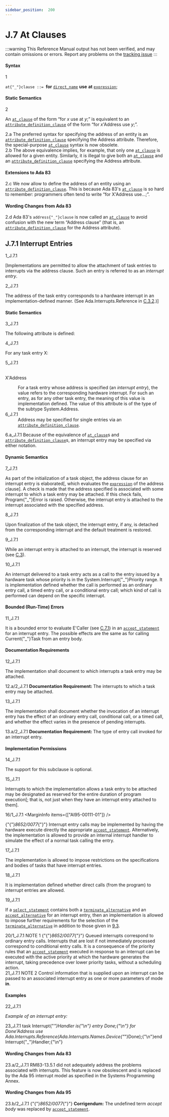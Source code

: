 ```yaml
---
sidebar_position:  200
---
```


# J.7 At Clauses

:::warning
This Reference Manual output has not been verified,
and may contain omissions or errors.
Report any problems on the [tracking issue](https://github.com/ada-lang-io/ada-lang-io/issues/20)
:::



#### Syntax

<MarginText>1</MarginText>

<CodeBlock>
<code>at{"_"}clause</code><a id="S0368"></a><code> ::= </code><strong>for</strong> <code><a href="../AA-4/AA-4.1#S0092">direct_name</a></code> <strong>use</strong> <strong>at</strong> <code><a href="../AA-4/AA-4.4#S0132">expression</a></code>;<br />

</CodeBlock>

#### Static Semantics

<MarginText>2</MarginText>
<p>An <code><a href="../AA-J/AA-J.7#S0368">at_clause</a></code> of the form &ldquo;for <em>x</em> use at <em>y</em>;&rdquo; is equivalent to an <code><a href="../AA-13/AA-13.3#S0349">attribute_definition_clause</a></code> of the form &ldquo;for <em>x</em>'Address use <em>y</em>;&rdquo;. <br /></p>

<AnnotatedOnly>
<MarginText>2.a</MarginText>
<Admonition type="aarm" aarm="reason">
<strong></strong>The preferred syntax for specifying the address of an entity is an <code><a href="../AA-13/AA-13.3#S0349">attribute_definition_clause</a></code> specifying the Address attribute. Therefore, the special-purpose <code><a href="../AA-J/AA-J.7#S0368">at_clause</a></code> syntax is now obsolete.<br />
</Admonition>
</AnnotatedOnly>

<AnnotatedOnly>
<MarginText>2.b</MarginText>
<Admonition type="aarm" aarm="note">
The above equivalence implies, for example, that only one <code><a href="../AA-J/AA-J.7#S0368">at_clause</a></code> is allowed for a given entity. Similarly, it is illegal to give both an <code><a href="../AA-J/AA-J.7#S0368">at_clause</a></code> and an <code><a href="../AA-13/AA-13.3#S0349">attribute_definition_clause</a></code> specifying the Address attribute. <br />
</Admonition>
</AnnotatedOnly>

<AnnotatedOnly>

#### Extensions to Ada 83

</AnnotatedOnly>
<AnnotatedOnly>
<MarginText>2.c</MarginText>
<Admonition type="aarm" aarm="note">
We now allow to define the address of an entity using an <code><a href="../AA-13/AA-13.3#S0349">attribute_definition_clause</a></code>. This is because Ada 83's <code><a href="../AA-J/AA-J.7#S0368">at_clause</a></code> is so hard to remember: programmers often tend to write &ldquo;for X'Address use...;&rdquo;. <br />
</Admonition>
</AnnotatedOnly>

<AnnotatedOnly>

#### Wording Changes from Ada 83

</AnnotatedOnly>
<AnnotatedOnly>
<MarginText>2.d</MarginText>
<Admonition type="aarm" aarm="note">
Ada 83's <code>address{"_"}clause</code> is now called an <code><a href="../AA-J/AA-J.7#S0368">at_clause</a></code> to avoid confusion with the new term &ldquo;Address clause&rdquo; (that is, an <code><a href="../AA-13/AA-13.3#S0349">attribute_definition_clause</a></code> for the Address attribute). <br />
</Admonition>
</AnnotatedOnly>

<a id="Subclause_J.7.1"></a>

## J.7.1  Interrupt Entries

<MarginText>1_J.7.1</MarginText>
<p>[Implementations are permitted to allow the attachment of task entries to interrupts via the address clause. Such an entry is referred to as an <em>interrupt entry</em>.<br /></p>

<MarginText>2_J.7.1</MarginText>
<p>The address of the task entry corresponds to a hardware interrupt in an implementation-defined manner. (See Ada.Interrupts.Reference in <a href="../AA-C/AA-C.3#Subclause_C.3.2">C.3.2</a>.)] <br /></p>


#### Static Semantics

<MarginText>3_J.7.1</MarginText>
<p>The following attribute is defined:<br /></p>

<MarginText>4_J.7.1</MarginText>
<p>For any task entry X: <br /></p>

<MarginText>5_J.7.1</MarginText>
<dt><br/>X'Address </dt>
<dl>
<dd>For a task entry whose address is specified (an <em>interrupt entry</em>), the value refers to the corresponding hardware interrupt. For such an entry, as for any other task entry, the meaning of this value is implementation defined. The value of this attribute is of the type of the subtype System.Address.<br /></dd>
<MarginText>6_J.7.1</MarginText>
<dd>Address may be specified for single entries via an <code><a href="../AA-13/AA-13.3#S0349">attribute_definition_clause</a></code>. <br /></dd>
</dl>
<AnnotatedOnly>
<MarginText>6.a_J.7.1</MarginText>
<Admonition type="aarm" aarm="reason">
<strong></strong>Because of the equivalence of <code><a href="../AA-J/AA-J.7#S0368">at_clause</a></code>s and <code><a href="../AA-13/AA-13.3#S0349">attribute_definition_clause</a></code>s, an interrupt entry may be specified via either notation. <br />
</Admonition>
</AnnotatedOnly>


#### Dynamic Semantics

<MarginText>7_J.7.1</MarginText>
<p>As part of the initialization of a task object, the address clause for an interrupt entry is elaborated[, which evaluates the <code><a href="../AA-4/AA-4.4#S0132">expression</a></code> of the address clause]. A check is made that the address specified is associated with some interrupt to which a task entry may be attached. If this check fails, Program{"_"}Error is raised. Otherwise, the interrupt entry is attached to the interrupt associated with the specified address.<br /></p>

<MarginText>8_J.7.1</MarginText>
<p>Upon finalization of the task object, the interrupt entry, if any, is detached from the corresponding interrupt and the default treatment is restored.<br /></p>

<MarginText>9_J.7.1</MarginText>
<p>While an interrupt entry is attached to an interrupt, the interrupt is reserved (see <a href="../AA-C/AA-C.3">C.3</a>).<br /></p>

<MarginText>10_J.7.1</MarginText>
<p>An interrupt delivered to a task entry acts as a call to the entry issued by a hardware task whose priority is in the System.Interrupt{"_"}Priority range. It is implementation defined whether the call is performed as an ordinary entry call, a timed entry call, or a conditional entry call; which kind of call is performed can depend on the specific interrupt.<br /></p>


#### Bounded (Run-Time) Errors

<MarginText>11_J.7.1</MarginText>
<p>It is a bounded error to evaluate E'Caller (see <a href="../AA-C/AA-C.7#Subclause_C.7.1">C.7.1</a>) in an <code><a href="../AA-9/AA-9.5#S0258">accept_statement</a></code> for an interrupt entry. The possible effects are the same as for calling Current{"_"}Task from an entry body. <br /></p>


#### Documentation Requirements

<MarginText>12_J.7.1</MarginText>
<p>The implementation shall document to which interrupts a task entry may be attached. <br /></p>

<AnnotatedOnly>
<MarginText>12.a/2_J.7.1</MarginText>
<Admonition type="aarm" aarm="note">
<strong>Documentation Requirement: </strong>The interrupts to which a task entry may be attached.<br />
</Admonition>
</AnnotatedOnly>

<MarginText>13_J.7.1</MarginText>
<p>The implementation shall document whether the invocation of an interrupt entry has the effect of an ordinary entry call, conditional call, or a timed call, and whether the effect varies in the presence of pending interrupts. <br /></p>

<AnnotatedOnly>
<MarginText>13.a/2_J.7.1</MarginText>
<Admonition type="aarm" aarm="note">
<strong>Documentation Requirement: </strong>The type of entry call invoked for an interrupt entry.<br />
</Admonition>
</AnnotatedOnly>


#### Implementation Permissions

<MarginText>14_J.7.1</MarginText>
<p>The support for this subclause is optional.<br /></p>

<MarginText>15_J.7.1</MarginText>
<p>Interrupts to which the implementation allows a task entry to be attached may be designated as reserved for the entire duration of program execution[; that is, not just when they have an interrupt entry attached to them].<br /></p>

<MarginText>16/1_J.7.1</MarginText>
<MarginInfo items={["AI95-00111-01"]} />
<p>{"{"}<em>8652/0077</em>{"}"} Interrupt entry calls may be implemented by having the hardware execute directly the appropriate <code><a href="../AA-9/AA-9.5#S0258">accept_statement</a></code>. Alternatively, the implementation is allowed to provide an internal interrupt handler to simulate the effect of a normal task calling the entry.<br /></p>

<MarginText>17_J.7.1</MarginText>
<p>The implementation is allowed to impose restrictions on the specifications and bodies of tasks that have interrupt entries.<br /></p>

<MarginText>18_J.7.1</MarginText>
<p>It is implementation defined whether direct calls (from the program) to interrupt entries are allowed.<br /></p>

<MarginText>19_J.7.1</MarginText>
<p>If a <code><a href="../AA-9/AA-9.7#S0269">select_statement</a></code> contains both a <code><a href="../AA-9/AA-9.7#S0275">terminate_alternative</a></code> and an <code><a href="../AA-9/AA-9.7#S0273">accept_alternative</a></code> for an interrupt entry, then an implementation is allowed to impose further requirements for the selection of the <code><a href="../AA-9/AA-9.7#S0275">terminate_alternative</a></code> in addition to those given in <a href="../AA-9/AA-9.3">9.3</a>. <br /></p>

<AnnotatedOnly>
<MarginText>20/1_J.7.1</MarginText>
<MarginInfo items={["AI95-00111-01"]} />
<Admonition type="aarm" aarm="note">
NOTE 1   {"{"}<em>8652/0077</em>{"}"} Queued interrupts correspond to ordinary entry calls. Interrupts that are lost if not immediately processed correspond to conditional entry calls. It is a consequence of the priority rules that an <code><a href="../AA-9/AA-9.5#S0258">accept_statement</a></code> executed in response to an interrupt can be executed with the active priority at which the hardware generates the interrupt, taking precedence over lower priority tasks, without a scheduling action.<br />
</Admonition>
</AnnotatedOnly>

<AnnotatedOnly>
<MarginText>21_J.7.1</MarginText>
<Admonition type="aarm" aarm="note">
NOTE 2   Control information that is supplied upon an interrupt can be passed to an associated interrupt entry as one or more parameters of mode <strong>in</strong>. <br />
</Admonition>
</AnnotatedOnly>


#### Examples

<MarginText>22_J.7.1</MarginText>
<p><em>Example of an interrupt entry:</em> <br /></p>

<MarginText>23_J.7.1</MarginText>
<CodeBlock language="ada">
task Interrupt{"_"}Handler is{"\n"}  entry Done;{"\n"}  for Done'Address use Ada.Interrupts.Reference(Ada.Interrupts.Names.Device{"_"}Done);{"\n"}end Interrupt{"_"}Handler;{"\n"}

</CodeBlock>
<AnnotatedOnly>

#### Wording Changes from Ada 83

</AnnotatedOnly>
<AnnotatedOnly>
<MarginText>23.a/2_J.7.1</MarginText>
<MarginInfo items={["AI95-00114-01"]} />
<Admonition type="aarm" aarm="note">
RM83-13.5.1 did not adequately address the problems associated with interrupts. This feature is now obsolescent and is replaced by the Ada 95 interrupt model as specified in the Systems Programming Annex. <br />
</Admonition>
</AnnotatedOnly>

<AnnotatedOnly>

#### Wording Changes from Ada 95

</AnnotatedOnly>
<AnnotatedOnly>
<MarginText>23.b/2_J.7.1</MarginText>
<MarginInfo items={["AI95-00111-01"]} />
<Admonition type="aarm" aarm="note">
{"{"}<em>8652/0077</em>{"}"} <strong>Corrigendum:</strong> The undefined term <em>accept body</em> was replaced by <code><a href="../AA-9/AA-9.5#S0258">accept_statement</a></code>. <br />
</Admonition>
</AnnotatedOnly>

